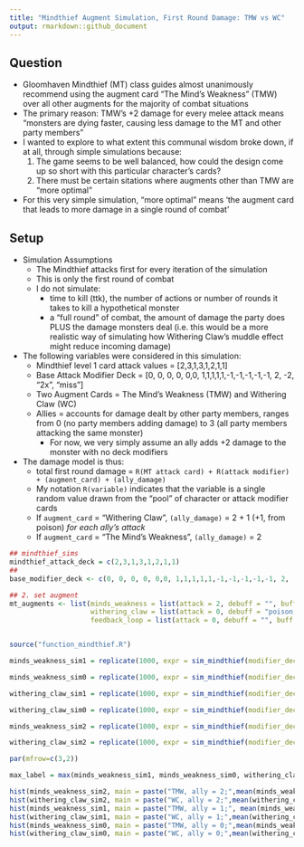 ```yaml
---
title: "Mindthief Augment Simulation, First Round Damage: TMW vs WC"
output: rmarkdown::github_document
---
```


## Question

* Gloomhaven Mindthief (MT) class guides almost unanimously recommend using the augment card "The Mind's Weakness" (TMW) over all other augments for the majority of combat situations
* The primary reason: TMW's +2 damage for every melee attack means "monsters are dying faster, causing less damage to the MT and other party members"
* I wanted to explore to what extent this communal wisdom broke down, if at all, through simple simulations because:
    1. The game seems to be well balanced, how could the design come up so short with this particular character's cards?
    2. There must be certain sitations where augments other than TMW are "more optimal"
* For this very simple simulation, "more optimal" means 'the augment card that leads to more damage in a single round of combat'

## Setup
* Simulation Assumptions
    * The Mindthief attacks first for every iteration of the simulation
    * This is only the first round of combat
    * I do not simulate:
        * time to kill (ttk), the number of actions or number of rounds it takes to kill a hypothetical monster
        * a "full round" of combat, the amount of damage the party does PLUS the damage monsters deal (i.e. this would be a more realistic way of simulating how Withering Claw's muddle effect might reduce incoming damage)

* The following variables were considered in this simulation:
    * Mindthief level 1 card attack values = [2,3,1,3,1,2,1,1]
    * Base Attack Modifier Deck = [0, 0, 0, 0, 0,0, 1,1,1,1,1,-1,-1,-1,-1,-1, 2, -2, "2x", "miss"]
    * Two Augment Cards = The Mind's Weakness (TMW) and Withering Claw (WC)
    * Allies = accounts for damage dealt by other party members, ranges from 0 (no party members adding damage) to 3 (all party members attacking the same monster)
        * For now, we very simply assume an ally adds +2 damage to the monster with no deck modifiers

* The damage model is thus:
    * total first round damage = `R(MT attack card) + R(attack modifier) + (augment_card) + (ally_damage)`
    * My notation `R(variable)` indicates that the variable is a single random value drawn from the "pool" of character or attack modifier cards
    * If `augment_card` = "Withering Claw", `(ally_damage)` = 2 + 1 (+1, from poison) _for each ally's attack_
    * If `augment_card` = "The Mind's Weakness", `(ally_damage)` = 2
      

```r
## mindthief_sims
mindthief_attack_deck = c(2,3,1,3,1,2,1,1)
## 
base_modifier_deck <- c(0, 0, 0, 0, 0,0, 1,1,1,1,1,-1,-1,-1,-1,-1, 2, -2, "2x", "miss")

## 2. set augment
mt_augments <- list(minds_weakness = list(attack = 2, debuff = "", buff = ""), 
                    withering_claw = list(attack = 0, debuff = "poison, muddle", buff = ""),
                    feedback_loop = list(attack = 0, debuff = "", buff = "+1 shield"))


source("function_mindthief.R")

minds_weakness_sim1 = replicate(1000, expr = sim_mindthief(modifier_deck = base_modifier_deck, attack_deck = mindthief_attack_deck, augment = mt_augments[[1]], ally = 1))

minds_weakness_sim0 = replicate(1000, expr = sim_mindthief(modifier_deck = base_modifier_deck, attack_deck = mindthief_attack_deck, augment = mt_augments[[1]], ally = 0))

withering_claw_sim1 = replicate(1000, expr = sim_mindthief(modifier_deck = base_modifier_deck, attack_deck = mindthief_attack_deck, augment = mt_augments[[2]], ally = 1))

withering_claw_sim0 = replicate(1000, expr = sim_mindthief(modifier_deck = base_modifier_deck, attack_deck = mindthief_attack_deck, augment = mt_augments[[2]], ally = 0))

minds_weakness_sim2 = replicate(1000, expr = sim_mindthief(modifier_deck = base_modifier_deck, attack_deck = mindthief_attack_deck, augment = mt_augments[[1]], ally = 2))

withering_claw_sim2 = replicate(1000, expr = sim_mindthief(modifier_deck = base_modifier_deck, attack_deck = mindthief_attack_deck, augment = mt_augments[[2]], ally = 2))

par(mfrow=c(3,2))

max_label = max(minds_weakness_sim1, minds_weakness_sim0, withering_claw_sim1, withering_claw_sim0, withering_claw_sim2, minds_weakness_sim2)

hist(minds_weakness_sim2, main = paste("TMW, ally = 2;",mean(minds_weakness_sim2)), xlim = c(0, max_label))
hist(withering_claw_sim2, main = paste("WC, ally = 2;",mean(withering_claw_sim2)), xlim = c(0, max_label))
hist(minds_weakness_sim1, main = paste("TMW, ally = 1;", mean(minds_weakness_sim1)), xlim = c(0, max_label))
hist(withering_claw_sim1, main = paste("WC, ally = 1;",mean(withering_claw_sim1)), xlim = c(0, max_label))
hist(minds_weakness_sim0, main = paste("TMW, ally = 0;",mean(minds_weakness_sim0)), xlim = c(0, max_label))
hist(withering_claw_sim0, main = paste("WC, ally = 0;",mean(withering_claw_sim0)), xlim = c(0, max_label))


```